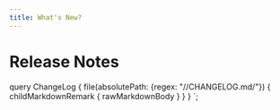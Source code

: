 ```yaml
---
title: What's New?
---
```


# Release Notes
<ReactMD source={props.data.file.childMarkdownRemark.rawMarkdownBody}/>

  query ChangeLog {
    file(absolutePath: {regex: "//CHANGELOG.md/"}) {
      childMarkdownRemark {
        rawMarkdownBody
      }
    }
  }
`;
